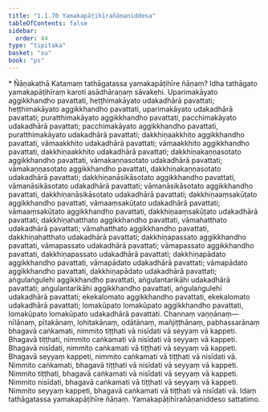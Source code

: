 ```yaml
---
title: "1.1.70 Yamakapāṭihīrañāṇaniddesa"
tableOfContents: false
sidebar:
  order: 44
type: "tipitaka"
basket: "su"
book: "ps"
---
```



<DynamicBreadcrumb />

<Paragraph type="center" book="ps">
* Ñāṇakathā
</Paragraph>


<Division number="116" book="ps" bookNo="26" page="120">

<Paragraph number="678" book="ps">
Katamaṃ <Emphasis>tathāgatassa yamakapāṭihīre ñāṇaṃ?</Emphasis> Idha tathāgato yamakapāṭihīraṃ karoti asādhāraṇaṃ sāvakehi. Uparimakāyato aggikkhandho pavattati, heṭṭhimakāyato udakadhārā pavattati; heṭṭhimakāyato aggikkhandho pavattati, uparimakāyato udakadhārā pavattati; puratthimakāyato aggikkhandho pavattati, pacchimakāyato udakadhārā pavattati; pacchimakāyato aggikkhandho pavattati, puratthimakāyato udakadhārā pavattati; dakkhiṇaakkhito aggikkhandho pavattati, vāmaakkhito udakadhārā pavattati; vāmaakkhito aggikkhandho pavattati, dakkhiṇaakkhito udakadhārā pavattati; dakkhiṇakaṇṇasotato aggikkhandho pavattati, vāmakaṇṇasotato udakadhārā pavattati; vāmakaṇṇasotato aggikkhandho pavattati, dakkhiṇakaṇṇasotato udakadhārā pavattati; dakkhiṇanāsikāsotato aggikkhandho pavattati, vāmanāsikāsotato udakadhārā pavattati; vāmanāsikāsotato aggikkhandho pavattati, dakkhiṇanāsikāsotato udakadhārā pavattati; dakkhiṇaaṃsakūṭato aggikkhandho pavattati, vāmaaṃsakūṭato udakadhārā pavattati; vāmaaṃsakūṭato aggikkhandho pavattati, dakkhiṇaaṃsakūṭato udakadhārā pavattati; dakkhiṇahatthato aggikkhandho pavattati, vāmahatthato udakadhārā pavattati; vāmahatthato aggikkhandho pavattati, dakkhiṇahatthato udakadhārā pavattati; dakkhiṇapassato aggikkhandho pavattati, vāmapassato udakadhārā pavattati; vāmapassato aggikkhandho pavattati, dakkhiṇapassato udakadhārā pavattati; dakkhiṇapādato aggikkhandho pavattati, vāmapādato udakadhārā pavattati; vāmapādato aggikkhandho pavattati, dakkhiṇapādato udakadhārā pavattati; aṅgulaṅgulehi aggikkhandho pavattati, aṅgulantarikāhi udakadhārā pavattati; aṅgulantarikāhi aggikkhandho pavattati, aṅgulaṅgulehi udakadhārā pavattati; ekekalomato aggikkhandho pavattati, ekekalomato udakadhārā pavattati; lomakūpato lomakūpato aggikkhandho pavattati, lomakūpato lomakūpato udakadhārā pavattati.
</Paragraph>

<Paragraph number="679" book="ps">
Channaṃ vaṇṇānaṃ—  nīlānaṃ, pītakānaṃ, lohitakānaṃ, odātānaṃ, mañjiṭṭhānaṃ, pabhassarānaṃ bhagavā caṅkamati, nimmito tiṭṭhati vā nisīdati vā seyyaṃ vā kappeti. Bhagavā tiṭṭhati, nimmito caṅkamati vā nisīdati vā seyyaṃ vā kappeti. Bhagavā nisīdati, nimmito caṅkamati vā tiṭṭhati vā seyyaṃ vā kappeti. Bhagavā seyyaṃ kappeti, nimmito caṅkamati vā tiṭṭhati vā nisīdati vā. Nimmito caṅkamati, bhagavā tiṭṭhati vā nisīdati vā seyyaṃ vā kappeti. Nimmito tiṭṭhati, bhagavā caṅkamati vā nisīdati vā seyyaṃ vā kappeti. Nimmito nisīdati, bhagavā caṅkamati vā tiṭṭhati vā seyyaṃ vā kappeti. Nimmito seyyaṃ kappeti, bhagavā caṅkamati vā tiṭṭhati vā nisīdati vā. Idaṃ tathāgatassa yamakapāṭihīre ñāṇaṃ.

</Paragraph>
</Division>

<Paragraph number="680" type="center" book="ps">
Yamakapāṭihīrañāṇaniddeso sattatimo.
</Paragraph>